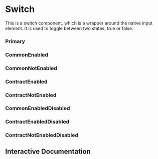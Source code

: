 

<Meta of={Story} />

# Switch

This is a switch component, which is a wrapper around the native input element. It is used to toggle between two states, true or false.

### Primary

<Canvas of={Story.Primary} layout="centered" />

### CommonEnabled

<Canvas of={Story.CommonEnabled} layout="centered" />

### CommonNotEnabled

<Canvas of={Story.CommonNotEnabled} layout="centered" />

### ContractEnabled

<Canvas of={Story.ContractEnabled} layout="centered" />

### ContractNotEnabled

<Canvas of={Story.ContractNotEnabled} layout="centered" />

### CommonEnabledDisabled

<Canvas of={Story.CommonEnabledDisabled} layout="centered" />

### ContractEnabledDisabled

<Canvas of={Story.ContractEnabledDisabled} layout="centered" />

### ContractNotEnabledDisabled

<Canvas of={Story.ContractNotEnabledDisabled} layout="centered" />

## Interactive Documentation

<Primary />
<Controls />
